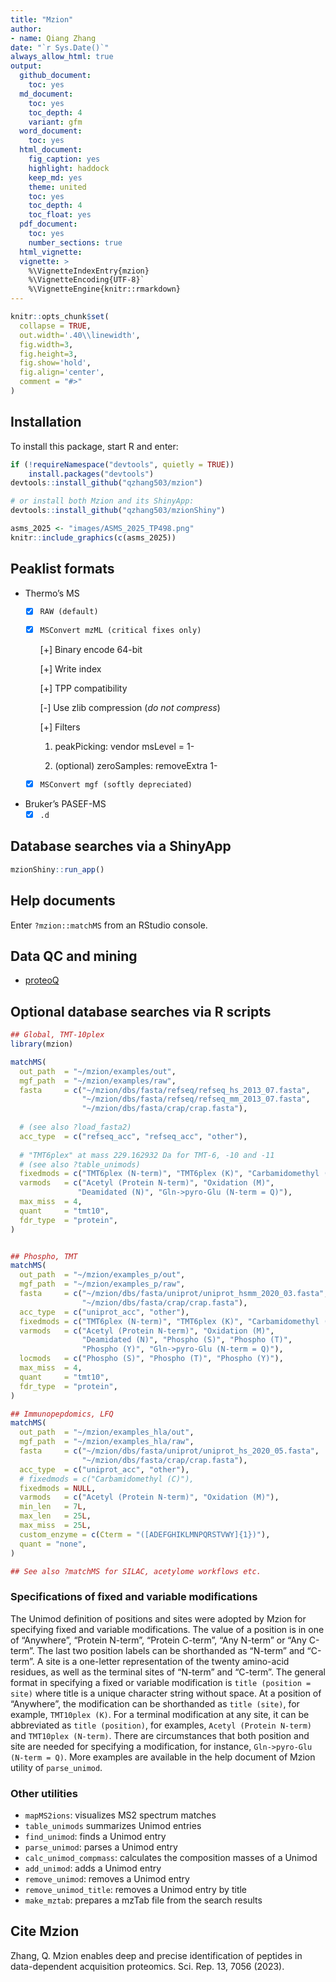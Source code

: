 ```yaml
---
title: "Mzion"
author:
- name: Qiang Zhang
date: "`r Sys.Date()`"
always_allow_html: true
output:
  github_document:
    toc: yes
  md_document:
    toc: yes
    toc_depth: 4
    variant: gfm
  word_document:
    toc: yes
  html_document:
    fig_caption: yes
    highlight: haddock
    keep_md: yes
    theme: united
    toc: yes
    toc_depth: 4
    toc_float: yes
  pdf_document:
    toc: yes
    number_sections: true
  html_vignette: 
  vignette: >
    %\VignetteIndexEntry{mzion}
    %\VignetteEncoding{UTF-8}`
    %\VignetteEngine{knitr::rmarkdown}
---
```


```r
knitr::opts_chunk$set(
  collapse = TRUE,
  out.width='.40\\linewidth',
  fig.width=3,
  fig.height=3,
  fig.show='hold',
  fig.align='center',
  comment = "#>"
)
```

## Installation

To install this package, start R and enter:

```r
if (!requireNamespace("devtools", quietly = TRUE))
    install.packages("devtools")
devtools::install_github("qzhang503/mzion")

# or install both Mzion and its ShinyApp:
devtools::install_github("qzhang503/mzionShiny")
```

```r
asms_2025 <- "images/ASMS_2025_TP498.png"
knitr::include_graphics(c(asms_2025))
```

## Peaklist formats

-   Thermo's MS
    -   [x] `RAW (default)`

    -   [x] `MSConvert mzML (critical fixes only)`

        [+] Binary encode 64-bit

        [+] Write index

        [+] TPP compatibility

        [-] Use zlib compression (*do not compress*)

        [+] Filters

        (1) peakPicking: vendor msLevel = 1-

        (2) (optional) zeroSamples: removeExtra 1-

    -   [x] `MSConvert mgf (softly depreciated)`
-   Bruker's PASEF-MS
    -   [x] `.d`

## Database searches via a ShinyApp

```r
mzionShiny::run_app()
```

## Help documents

Enter `?mzion::matchMS` from an RStudio console.

## Data QC and mining

-   [proteoQ](https://github.com/qzhang503/proteoQ/)

## Optional database searches via R scripts

``` r
## Global, TMT-10plex
library(mzion)

matchMS(
  out_path  = "~/mzion/examples/out", 
  mgf_path  = "~/mzion/examples/raw",
  fasta     = c("~/mzion/dbs/fasta/refseq/refseq_hs_2013_07.fasta", 
                "~/mzion/dbs/fasta/refseq/refseq_mm_2013_07.fasta", 
                "~/mzion/dbs/fasta/crap/crap.fasta"), 
  
  # (see also ?load_fasta2)
  acc_type  = c("refseq_acc", "refseq_acc", "other"), 
  
  # "TMT6plex" at mass 229.162932 Da for TMT-6, -10 and -11 
  # (see also ?table_unimods)
  fixedmods = c("TMT6plex (N-term)", "TMT6plex (K)", "Carbamidomethyl (C)"),
  varmods   = c("Acetyl (Protein N-term)", "Oxidation (M)",
               "Deamidated (N)", "Gln->pyro-Glu (N-term = Q)"),
  max_miss  = 4, 
  quant     = "tmt10", 
  fdr_type  = "protein", 
)


## Phospho, TMT
matchMS(
  out_path  = "~/mzion/examples_p/out", 
  mgf_path  = "~/mzion/examples_p/raw",
  fasta     = c("~/mzion/dbs/fasta/uniprot/uniprot_hsmm_2020_03.fasta", 
                "~/mzion/dbs/fasta/crap/crap.fasta"), 
  acc_type  = c("uniprot_acc", "other"), 
  fixedmods = c("TMT6plex (N-term)", "TMT6plex (K)", "Carbamidomethyl (C)"), 
  varmods   = c("Acetyl (Protein N-term)", "Oxidation (M)", 
                "Deamidated (N)", "Phospho (S)", "Phospho (T)", 
                "Phospho (Y)", "Gln->pyro-Glu (N-term = Q)"), 
  locmods   = c("Phospho (S)", "Phospho (T)", "Phospho (Y)"), 
  max_miss  = 4, 
  quant     = "tmt10", 
  fdr_type  = "protein",
)

## Immunopepdomics, LFQ
matchMS(
  out_path  = "~/mzion/examples_hla/out", 
  mgf_path  = "~/mzion/examples_hla/raw",
  fasta     = c("~/mzion/dbs/fasta/uniprot/uniprot_hs_2020_05.fasta", 
                "~/mzion/dbs/fasta/crap/crap.fasta"), 
  acc_type  = c("uniprot_acc", "other"), 
  # fixedmods = c("Carbamidomethyl (C)"), 
  fixedmods = NULL, 
  varmods   = c("Acetyl (Protein N-term)", "Oxidation (M)"), 
  min_len   = 7L, 
  max_len   = 25L,
  max_miss  = 25L, 
  custom_enzyme = c(Cterm = "([ADEFGHIKLMNPQRSTVWY]{1})"), 
  quant = "none", 
)

## See also ?matchMS for SILAC, acetylome workflows etc.
```

### Specifications of fixed and variable modifications

The Unimod definition of positions and sites were adopted by Mzion for specifying fixed and variable modifications. The value of a position is in one of "Anywhere", "Protein N-term", "Protein C-term", "Any N-term" or "Any C-term". The last two position labels can be shorthanded as "N-term" and "C-term". A site is a one-letter representation of the twenty amino-acid residues, as well as the terminal sites of "N-term" and "C-term". The general format in specifying a fixed or variable modification is `title (position = site)` where title is a unique character string without space. At a position of "Anywhere", the modification can be shorthanded as `title (site)`, for example, `TMT10plex (K)`. For a terminal modification at any site, it can be abbreviated as `title (position)`, for examples, `Acetyl (Protein N-term)` and `TMT10plex (N-term)`. There are circumstances that both position and site are needed for specifying a modification, for instance, `Gln->pyro-Glu (N-term = Q)`. More examples are available in the help document of Mzion utility of `parse_unimod`.

### Other utilities

-   `mapMS2ions`: visualizes MS2 spectrum matches
-   `table_unimods` summarizes Unimod entries
-   `find_unimod`: finds a Unimod entry
-   `parse_unimod`: parses a Unimod entry
-   `calc_unimod_compmass`: calculates the composition masses of a Unimod
-   `add_unimod`: adds a Unimod entry
-   `remove_unimod`: removes a Unimod entry
-   `remove_unimod_title`: removes a Unimod entry by title
-   `make_mztab`: prepares a mzTab file from the search results

## Cite Mzion

Zhang, Q. Mzion enables deep and precise identification of peptides in data-dependent acquisition proteomics. Sci. Rep. 13, 7056 (2023).
